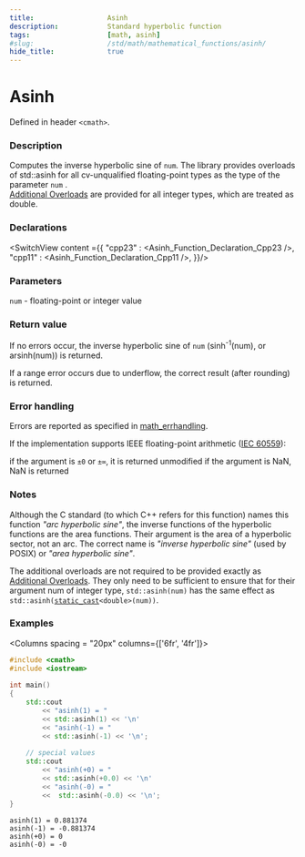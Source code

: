 ```yaml
---
title:                  Asinh
description:            Standard hyperbolic function
tags:                   [math, asinh]
#slug:                  /std/math/mathematical_functions/asinh/
hide_title:             true
---
```




# Asinh

Defined in header `<cmath>`.

### Description
Computes the inverse hyperbolic sine of <code>num</code>. 
&#8203;<Since v='cpp23'> The library provides overloads of std::asinh for all cv-unqualified floating-point types as the type of the parameter <code>num</code> </Since>. <br/>
&#8203;<a href='#declarations'>Additional Overloads</a> are provided for all integer types, which are treated as <span class='col-lb'>double</span>.

### Declarations

<SwitchView content ={{
    "cpp23" : <Asinh_Function_Declaration_Cpp23 />,
    "cpp11" : <Asinh_Function_Declaration_Cpp11 />,
}}/>

### Parameters

<code>num</code> - floating-point or integer value

### Return value

If no errors occur, the inverse hyperbolic sine of <code>num</code> (sinh<sup>-1</sup>(num), or arsinh(num)) is returned.

If a range error occurs due to underflow, the correct result (after rounding) is returned.

### Error handling

Errors are reported as specified in <a href='/docs/std/math/math_errhandling'>math_errhandling</a>.

If the implementation supports IEEE floating-point arithmetic (<a href='https://www.iso.org/standard/80985.html'>IEC 60559</a>):

if the argument is `±0` or `±∞`, it is returned unmodified
if the argument is NaN, NaN is returned


### Notes

Although the C standard (to which C++ refers for this function) names this function 
*"arc hyperbolic sine"*, the inverse functions of the hyperbolic functions are the area functions. 
Their argument is the area of a hyperbolic sector, not an arc. The correct name is *"inverse hyperbolic sine"* (used by POSIX) or *"area hyperbolic sine"*.

The additional overloads are not required to be provided exactly as <a href='#declarations'>Additional Overloads</a>. 
They only need to be sufficient to ensure that for their argument num of integer type, 
`std::asinh(num)` has the same effect as <code>std::asinh(<a href='/docs/std/lang-support/static_cast'>static_cast</a>&lt;<span class='col-lb'>double</span>&gt;(num))</code>.

### Examples

<Columns spacing = "20px" columns={['6fr', '4fr']}>
<div>

```cpp
#include <cmath>
#include <iostream>
 
int main()
{
    std::cout 
        << "asinh(1) = " 
        << std::asinh(1) << '\n'
        << "asinh(-1) = " 
        << std::asinh(-1) << '\n';
 
    // special values
    std::cout 
        << "asinh(+0) = " 
        << std::asinh(+0.0) << '\n'
        << "asinh(-0) = " 
        <<  std::asinh(-0.0) << '\n';
}

```

</div><div>

```plaintext title="Result"
asinh(1) = 0.881374
asinh(-1) = -0.881374
asinh(+0) = 0
asinh(-0) = -0
```

</div>
</Columns>